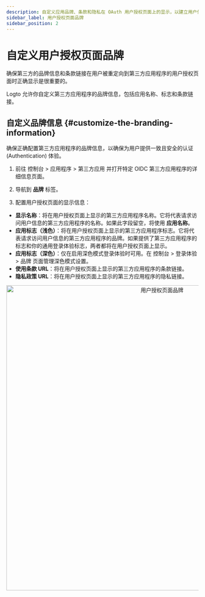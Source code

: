 ```yaml
---
description: 自定义应用品牌、条款和隐私在 OAuth 用户授权页面上的显示，以建立用户信任并改善授权 (Authorization)。
sidebar_label: 用户授权页面品牌
sidebar_position: 2
---
```


# 自定义用户授权页面品牌

确保第三方的品牌信息和条款链接在用户被重定向到第三方应用程序的用户授权页面时正确显示是很重要的。

Logto 允许你自定义第三方应用程序的品牌信息，包括应用名称、标志和条款链接。

## 自定义品牌信息 \{#customize-the-branding-information}

确保正确配置第三方应用程序的品牌信息，以确保为用户提供一致且安全的认证 (Authentication) 体验。

1. 前往 <CloudLink to="/applications/third-party-applications">控制台 > 应用程序 > 第三方应用</CloudLink> 并打开特定 OIDC 第三方应用程序的详细信息页面。

2. 导航到 **品牌** 标签。

3. 配置用户授权页面的显示信息：

- **显示名称**：将在用户授权页面上显示的第三方应用程序名称。它将代表请求访问用户信息的第三方应用程序的名称。如果此字段留空，将使用 **应用名称**。
- **应用标志（浅色）**：将在用户授权页面上显示的第三方应用程序标志。它将代表请求访问用户信息的第三方应用程序的品牌。如果提供了第三方应用程序的标志和你的通用登录体验标志，两者都将在用户授权页面上显示。
- **应用标志（深色）**：仅在启用深色模式登录体验时可用。在 <CloudLink to="/sign-in-experience/branding">控制台 > 登录体验 > 品牌</CloudLink> 页面管理深色模式设置。
- **使用条款 URL**：将在用户授权页面上显示的第三方应用程序的条款链接。
- **隐私政策 URL**：将在用户授权页面上显示的第三方应用程序的隐私链接。

<center>
  <img src="/img/assets/consent-screen-branding.webp" alt="用户授权页面品牌" width="800" />
</center>
